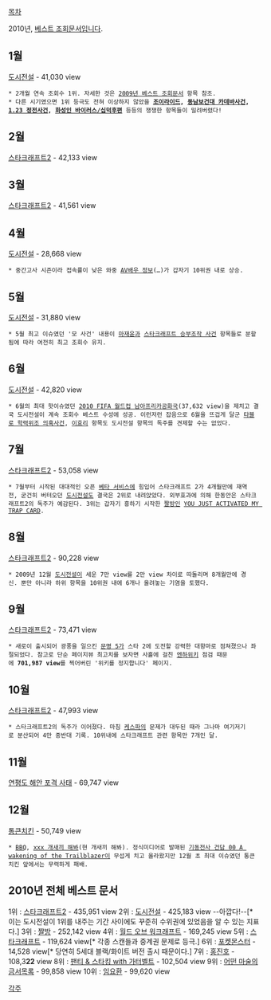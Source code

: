 [[목차]]

2010년, [[베스트 조회문서]]입니다.

== 1월 ==
[[도시전설]] - 41,030 view
 * 2개월 연속 조회수 1위. 자세한 것은 [[2009년 베스트 조회문서]] 항목 참조.
 * 다른 시기였으면 1위 등극도 전혀 이상하지 않았을 '''[[조이라이드]], [[동남보건대 카데바사건]], [[1.23 정전사건]], [[화성인 바이러스/십덕후편]]''' 등등의 쟁쟁한 항목들이 밀려버렸다!

== 2월 == 
[[스타크래프트2]] - 42,133 view 

== 3월 ==
[[스타크래프트2]] - 41,561 view 

== 4월 ==
[[도시전설]] - 28,668 view
 * 중간고사 시즌이라 접속률이 낮은 와중 [[작성금지|AV배우 정보]](…)가 갑자기 10위권 내로 상승.

== 5월 ==
[[도시전설]] - 31,880 view
 * 5월 최고 이슈였던 '모 사건' 내용이 [[마재윤]]과 [[스타크래프트 승부조작 사건]] 항목들로 분할됨에 따라 여전히 최고 조회수 유지.

== 6월 ==
[[도시전설]] - 42,820 view
 * 6월의 최대 핫이슈였던 [[2010 FIFA 월드컵 남아프리카공화국]](37,632 view)을 제치고 결국 도시전설이 계속 조회수 베스트 수성에 성공. 이런저런 잡음으로 6월을 뜨겁게 달군 [[타블로 학력위조 의혹사건]], [[이효리]] 항목도 도시전설 항목의 독주를 견제할 수는 없었다.

== 7월 ==
[[스타크래프트2]] - 53,058 view
 * 7월부터 시작된 대대적인 오픈 [[베타 서비스]]에 힘입어 스타크래프트 2가 4개월만에 재역전, 굳건히 버텨오던 [[도시전설]]도 결국은 2위로 내려앉았다. 외부효과에 의해 한동안은 스타크래프트2의 독주가 예감된다. 3위는 갑자기 흥하기 시작한 [[짤방]]인 [[YOU JUST ACTIVATED MY TRAP CARD]].

== 8월 ==
[[스타크래프트2]] - 90,228 view
 * 2009년 12월 [[도시전설]]이 세운 7만 view를 2만 view 차이로 따돌리며 8개월만에 경신. 뿐만 아니라 하위 항목을 10위권 내에 6개나 올려놓는 기염을 토했다. 

== 9월 ==
[[스타크래프트2]] - 73,471 view
 * 새로이 출시되어 광풍을 일으킨 [[문명 5]]가 스타 2에 도전할 강력한 대항마로 점쳐졌으나 좌절되었다. 참고로 단순 페이지뷰 최고치를 보자면 사흘에 걸친 [[엔하위키]] 점검 때문에 '''701,987 view'''를 찍어버린 '위키를 정지합니다' 페이지.
 
== 10월 ==
[[스타크래프트2]] - 47,993 view
 * 스타크래프트2의 독주가 이어졌다. 마침 [[케스파]]의 문제가 대두된 때라 그나마 여기저기로 분산되어 4만 중반대 기록. 10위내에 스타크래프트 관련 항목만 7개인 달.

== 11월 ==
[[연평도 해안 포격 사태]] - 69,747 view

== 12월 ==
[[통큰치킨]] - 50,749 view
 * [[BBQ]], [[xxx 개새끼 해봐]](현 개새끼 해봐). 정식미디어로 발매된 [[기동전사 건담 00 A wakening of the Trailblazer]]이 무섭게 치고 올라왔지만 12월 초 최대 이슈였던 통큰치킨 앞에서는 무력하게 패배.

== 2010년 전체 베스트 문서 ==
1위 : [[스타크래프트2]] - 435,951 view
2위 : [[도시전설]] - 425,183 view --아깝다!--[* 이는 도시전설이 1위를 내주는 기간 사이에도 꾸준히 수위권에 있었음을 알 수 있는 지표다.]
3위 : [[짤방]] - 252,142 view
4위 : [[월드 오브 워크래프트]] - 169,245 view
5위 : [[스타크래프트]] - 119,624 view[* 각종 스캔들과 중계권 문제로 등극.]
6위 : [[포켓몬스터]] - 14,528 view[* 당연히 5세대 블랙/화이트 버전 출시 때문이다.]
7위 : [[홍진호]] - 108,3'''22''' view
8위 : [[팬티 & 스타킹 with 가터벨트]] - 102,504 view
9위 : [[어떤 마술의 금서목록]] - 99,858 view
10위 : [[임요환]] - 99,620 view


[[각주]]
